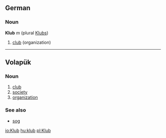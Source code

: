 ==German==
===Noun===
'''Klub''' ''m'' (plural [[Klubs]])

# [[club]] (organization)

----
== Volapük == 
=== Noun === 
# [[club]]
# [[society]]
# [[organization]]

=== See also ===
* [[sog]]

[[io:Klub]]
[[hu:klub]]
[[pl:Klub]]